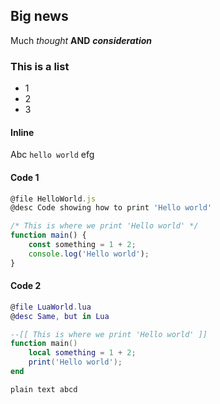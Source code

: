 
## Big news

Much *thought* **AND** ***consideration***

### This is a list

- 1
- 2
- 3

#### Inline
Abc `hello world` efg

#### Code 1

```javascript
@file HelloWorld.js
@desc Code showing how to print 'Hello world'

/* This is where we print 'Hello world' */
function main() {
    const something = 1 + 2;
    console.log('Hello world');
}
```

#### Code 2

```lua
@file LuaWorld.lua
@desc Same, but in Lua

--[[ This is where we print 'Hello world' ]]
function main()
    local something = 1 + 2;
    print('Hello world');
end
```

```
plain text abcd
```